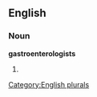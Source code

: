==English==

===Noun===
'''gastroenterologists'''

# {{plural of|[[gastroenterologist]]}}

[[Category:English plurals]]